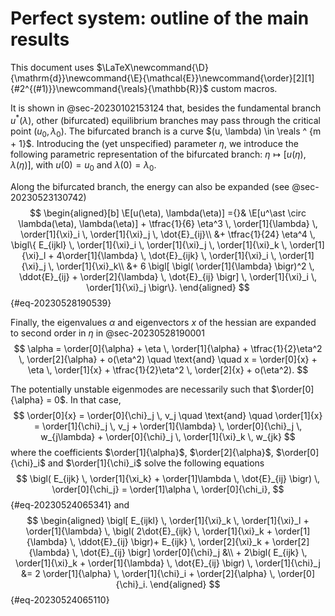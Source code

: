 # Perfect system: outline of the main results

This document uses $\LaTeX\newcommand{\D}{\mathrm{d}}\newcommand{\E}{\mathcal{E}}\newcommand{\order}[2][1]{#2^{(#1)}}\newcommand{\reals}{\mathbb{R}}$ custom macros.

It is shown in @sec-20230102153124 that, besides the fundamental branch $u^\ast(\lambda)$, other (bifurcated)
equilibrium branches may pass through the critical point $(u_0, \lambda_0)$. The bifurcated branch is a curve $(u,
\lambda) \in \reals ^ {m + 1}$. Introducing the (yet unspecified) parameter $\eta$, we introduce the following
parametric representation of the bifurcated branch: $\eta \mapsto [u(\eta), \lambda(\eta)]$, with $u(0) = u_0$ and
$\lambda(0) = \lambda_0$.

Along the bifurcated branch, the energy can also be expanded (see @sec-20230523130742)
$$
\begin{aligned}[b]
\E[u(\eta), \lambda(\eta)] ={}& \E[u^\ast \circ \lambda(\eta), \lambda(\eta)]
+ \tfrac{1}{6} \eta^3 \, \order[1]{\lambda} \, \order[1]{\xi}_i \, \order[1]{\xi}_j \, \dot{E}_{ij}\\
&+ \tfrac{1}{24} \eta^4 \, \bigl\{ E_{ijkl} \, \order[1]{\xi}_i \, \order[1]{\xi}_j \, \order[1]{\xi}_k \, \order[1]{\xi}_l + 4\order[1]{\lambda} \, \dot{E}_{ijk} \, \order[1]{\xi}_i \, \order[1]{\xi}_j \, \order[1]{\xi}_k\\
&+ 6 \bigl[ \bigl( \order[1]{\lambda} \bigr)^2 \, \ddot{E}_{ij} + \order[2]{\lambda} \, \dot{E}_{ij} \bigr] \, \order[1]{\xi}_i \, \order[1]{\xi}_j \bigr\}.
\end{aligned}
$$ {#eq-20230528190539}

Finally, the eigenvalues $\alpha$ and eigenvectors $x$ of the hessian are expanded to second order in $\eta$ in @sec-20230528190001
$$
\alpha = \order[0]{\alpha} + \eta \, \order[1]{\alpha} + \tfrac{1}{2}\eta^2 \, \order[2]{\alpha} + o(\eta^2)
\quad \text{and} \quad
x = \order[0]{x} + \eta \, \order[1]{x} + \tfrac{1}{2}\eta^2 \, \order[2]{x} + o(\eta^2).
$$

The potentially unstable eigenmodes are necessarily such that $\order[0]{\alpha} = 0$. In that case,
$$
\order[0]{x} = \order[0]{\chi}_j \, v_j
\quad \text{and} \quad
\order[1]{x} = \order[1]{\chi}_j \, v_j + \order[1]{\lambda} \, \order[0]{\chi}_j \, w_{j\lambda} + \order[0]{\chi}_j \, \order[1]{\xi}_k \, w_{jk}
$$
where the coefficients $\order[1]{\alpha}$, $\order[2]{\alpha}$, $\order[0]{\chi}_i$ and $\order[1]{\chi}_i$ solve the following equations
$$
\bigl( E_{ijk} \, \order[1]{\xi_k} + \order[1]\lambda \, \dot{E}_{ij} \bigr) \, \order[0]{\chi_j} = \order[1]\alpha \, \order[0]{\chi_i},
$$ {#eq-20230524065341}
and
$$
\begin{aligned}
\bigl[ E_{ijkl} \, \order[1]{\xi}_k \, \order[1]{\xi}_l + \order[1]{\lambda} \, \bigl( 2\dot{E}_{ijk} \, \order[1]{\xi}_k + \order[1]{\lambda} \, \ddot{E}_{ij} \bigr)+ E_{ijk} \, \order[2]{\xi}_k + \order[2]{\lambda} \, \dot{E}_{ij} \bigr] \order[0]{\chi}_j &\\
+ 2\bigl( E_{ijk} \, \order[1]{\xi}_k + \order[1]{\lambda} \, \dot{E}_{ij} \bigr) \, \order[1]{\chi}_j &= 2 \order[1]{\alpha} \, \order[1]{\chi}_i + \order[2]{\alpha} \, \order[0]{\chi}_i.
\end{aligned}
$$ {#eq-20230524065110}
